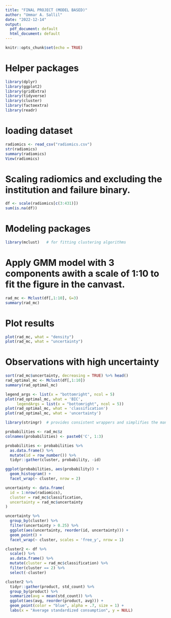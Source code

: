 ---
title: "FINAL PROJECT (MODEL BASED)"
author: "Ummar A. Sallil"
date: "2022-12-14"
output:
  pdf_document: default
  html_document: default
---

```{r setup, include=FALSE}
knitr::opts_chunk$set(echo = TRUE)
```
# Helper packages
```{r}
library(dplyr)    
library(ggplot2)   
library(gridExtra)  
library(tidyverse) 
library(cluster)    
library(factoextra)
library(readr)
```
# loading dataset
```{r}
radiomics <- read_csv("radiomics.csv")
str(radiomics)
summary(radiomics)
View(radiomics)
```
# Scaling radiomics and excluding the institution and failure binary.
```{r}
df <- scale(radiomics[c(3:431)])
sum(is.na(df))
```
# Modeling packages
```{r}
library(mclust)   # for fitting clustering algorithms
```
# Apply GMM model with 3 components awith a scale of 1:10 to fit the figure in the canvast.
```{r}
rad_mc <- Mclust(df[,1:10], G=3)
summary(rad_mc)
```
#  Plot results
```{r}
plot(rad_mc, what = "density")
plot(rad_mc, what = "uncertainty")
```
# Observations with high uncertainty
```{r}
sort(rad_mc$uncertainty, decreasing = TRUE) %>% head()
rad_optimal_mc <- Mclust(df[,1:10])
summary(rad_optimal_mc)
```

```{r}
legend_args <- list(x = "bottomright", ncol = 5)
plot(rad_optimal_mc, what = 'BIC', 
     legendArgs = list(x = "bottomright", ncol = 5))
plot(rad_optimal_mc, what = 'classification')
plot(rad_optimal_mc, what = 'uncertainty')
```
```{r}
library(stringr)  # provides consistent wrappers and simplifies the manipulation of character strings.
```
```{r}
probabilities <- rad_mc$z 
colnames(probabilities) <- paste0('C', 1:3)
```

```{r}
probabilities <- probabilities %>%
  as.data.frame() %>%
  mutate(id = row_number()) %>%
  tidyr::gather(cluster, probability, -id)
```

```{r}
ggplot(probabilities, aes(probability)) +
  geom_histogram() +
  facet_wrap(~ cluster, nrow = 2)
```
```{r}
uncertainty <- data.frame(
  id = 1:nrow(radiomics),
  cluster = rad_mc$classification,
  uncertainty = rad_mc$uncertainty
)
```
```{r}
uncertainty %>%
  group_by(cluster) %>%
  filter(uncertainty > 0.25) %>%
  ggplot(aes(uncertainty, reorder(id, uncertainty))) +
  geom_point() +
  facet_wrap(~ cluster, scales = 'free_y', nrow = 1)
```
```{r}

cluster2 <- df %>%
  scale() %>%
  as.data.frame() %>%
  mutate(cluster = rad_mc$classification) %>%
  filter(cluster == 2) %>%
  select(-cluster)
```

```{r}

cluster2 %>%
  tidyr::gather(product, std_count) %>%
  group_by(product) %>%
  summarize(avg = mean(std_count)) %>%
  ggplot(aes(avg, reorder(product, avg))) +
  geom_point(color = "blue", alpha = .7, size = 1) +
  labs(x = "Average standardized consumption", y = NULL)
```







